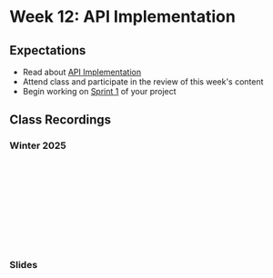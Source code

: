 # Week 12: API Implementation

## Expectations

- Read about [API Implementation](/week-12/api-implementation)
- Attend class and participate in the review of this week's content
- Begin working on [Sprint 1](/week-12/project) of your project

## Class Recordings

### Winter 2025

<iframe
  style={{ width: "100%", aspectRatio: "16/9" }}
  src=""
  title="YouTube video player"
  referrerpolicy="strict-origin-when-cross-origin"
  frameborder="0"
  allow="accelerometer; autoplay; clipboard-write; encrypted-media; gyroscope; picture-in-picture; web-share"
  allowFullScreen="allowFullScreen"
></iframe>

### Slides


<Slideshow file="/week-12/slides" />
